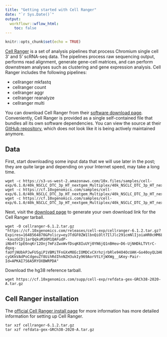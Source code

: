 ```yaml
---
title: "Getting started with Cell Ranger"
date: "`r Sys.Date()`"
output:
  workflowr::wflow_html:
    toc: false
---
```


```r
knitr::opts_chunk$set(echo = TRUE)
```

[Cell Ranger](https://support.10xgenomics.com/single-cell-gene-expression/software/pipelines/latest/what-is-cell-ranger) is a set of analysis pipelines that process Chromium single cell 3' and 5' scRNA-seq data. The pipelines process raw sequencing output, performs read alignment, generate gene-cell matrices, and can perform downstream analyses such as clustering and gene expression analysis. Cell Ranger includes the following pipelines:

* cellranger mkfastq
* cellranger count
* cellranger aggr
* cellranger reanalyze
* cellranger multi

You can download Cell Ranger from their [software download page](https://support.10xgenomics.com/single-cell-gene-expression/software/downloads/latest). Conveniently, Cell Ranger is provided as a single self-contained file that bundles all its own software dependencies. You can view the source at their [GitHub repository](https://github.com/10XGenomics/cellranger), which does not look like it is being actively maintained anymore.

## Data

First, start downloading some input data that we will use later in the post; they are quite large and depending on your Internet speed, may take a long time.

```
wget -c https://s3-us-west-2.amazonaws.com/10x.files/samples/cell-exp/6.1.0/40k_NSCLC_DTC_3p_HT_nextgem_Multiplex/40k_NSCLC_DTC_3p_HT_nextgem_Multiplex_fastqs.tar
wget -c https://cf.10xgenomics.com/samples/cell-exp/6.1.0/40k_NSCLC_DTC_3p_HT_nextgem_Multiplex/40k_NSCLC_DTC_3p_HT_nextgem_Multiplex_config.csv
wget -c https://cf.10xgenomics.com/samples/cell-exp/6.1.0/40k_NSCLC_DTC_3p_HT_nextgem_Multiplex/40k_NSCLC_DTC_3p_HT_nextgem_Multiplex_count_feature_reference.csv
```

Next, visit the [download page](https://support.10xgenomics.com/single-cell-gene-expression/software/downloads/latest) to generate your own download link for the Cell Ranger tarball.

```
wget -O cellranger-6.1.2.tar.gz "https://cf.10xgenomics.com/releases/cell-exp/cellranger-6.1.2.tar.gz?Expires=1648564870&Policy=eyJTdGF0ZW1lbnQiOlt7IlJlc291cmNlIjoiaHR0cHM6Ly9jZi4xMHhnZW5vbWljcy5jb20vcmVsZWFzZXMvY2VsbC1leHAvY2VsbHJhbmdlci02LjEuMi50YXIuZ3oiLCJDb25kaXRpb24iOnsiRGF0ZUxlc3NUaGFuIjp7IkFXUzpFcG9jaFRpbWUiOjE2NDg1NjQ4NzB9fX1dfQ__&Signature=LeJDJcPn5URO~zx20buwkpJ6TD9rf5UkQCFpUP5Ji~d--kauzGCDj1arQqkuM16M1QAFudP-iNb4fr1pE6nqKr12Onj7mFzZwxWvfDsqK8IuUYj0YN6jQ1nBHeu~D6-UjNHDkLTVtrC-dqxq-faUfjNUbkPJwFUSgiP1VBMiTFnGXxM8EcIOMDCvCXrhzjrbRle94O4OcUAK~Go40oyQLbHLyHOB29IhhUE1C5fRSFQ9rMB88fbxzl5IPmKAg~7TM1jH3rbz9u9HuEgdV1tL1mR9vmSfIzKep~6M-cyGKkVAdPoCdgeuZf8UihRdIhnNZH3ukIy969AorVtLYjWXWg__&Key-Pair-Id=APKAI7S6A5RYOXBWRPDA"
```

Download the hg38 reference tarball.

```
wget https://cf.10xgenomics.com/supp/cell-exp/refdata-gex-GRCh38-2020-A.tar.gz
```

## Cell Ranger installation

The [official Cell Ranger install page](https://support.10xgenomics.com/single-cell-gene-expression/software/pipelines/latest/installation) for more information has more detailed information for setting up Cell Ranger.

```
tar xzf cellranger-6.1.2.tar.gz
tar xzf refdata-gex-GRCh38-2020-A.tar.gz
```

